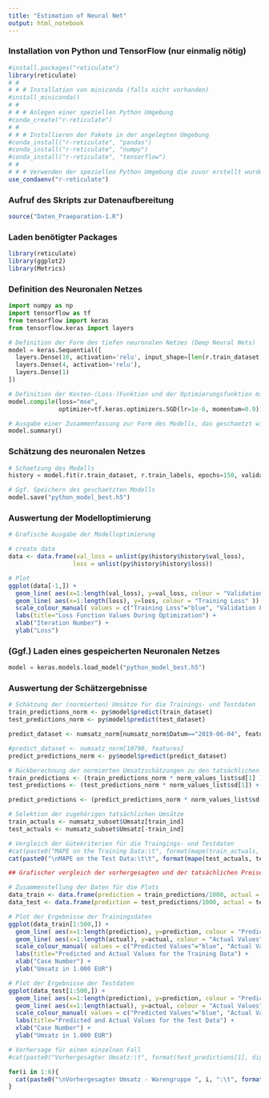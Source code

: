 ```yaml
---
title: "Estimation of Neural Net"
output: html_notebook
---
```


### Installation von Python und TensorFlow (nur einmalig nötig)

```r
#install.packages("reticulate")
library(reticulate)
# # 
# # # Installation von miniconda (falls nicht vorhanden)
#install_miniconda()
# # 
# # # Anlegen einer speziellen Python Umgebung
#conda_create("r-reticulate")
# # 
# # # Installieren der Pakete in der angelegten Umgebung
#conda_install("r-reticulate", "pandas")
#conda_install("r-reticulate", "numpy")
#conda_install("r-reticulate", "tensorflow")
# # 
# # # Verwenden der speziellen Python Umgebung die zuvor erstellt wurde
use_condaenv("r-reticulate")

```


### Aufruf des Skripts zur Datenaufbereitung
```r
source("Daten_Praeparation-1.R")

```


### Laden benötigter  Packages
```r
library(reticulate)
library(ggplot2)
library(Metrics)

```


### Definition des Neuronalen Netzes
```python

import numpy as np
import tensorflow as tf
from tensorflow import keras
from tensorflow.keras import layers

# Definition der Form des tiefen neuronalen Netzes (Deep Neural Nets)
model = keras.Sequential([
  layers.Dense(10, activation='relu', input_shape=[len(r.train_dataset.keys())]),
  layers.Dense(4, activation='relu'),
  layers.Dense(1)
])

# Definition der Kosten-(Loss-)Funktion und der Optimierungsfunktion mit seinen Hyperparametern
model.compile(loss="mse",
              optimizer=tf.keras.optimizers.SGD(lr=1e-6, momentum=0.9))

# Ausgabe einer Zusammenfassung zur Form des Modells, das geschaetzt wird (nicht notwendig)
model.summary()

```

### Schätzung des neuronalen Netzes

```python
# Schaetzung des Modells
history = model.fit(r.train_dataset, r.train_labels, epochs=150, validation_data = (r.test_dataset, r.test_labels), verbose=0)

# Ggf. Speichern des geschaetzten Modells
model.save("python_model_best.h5")

```



### Auswertung der Modelloptimierung
```r
# Grafische Ausgabe der Modelloptimierung

# create data
data <- data.frame(val_loss = unlist(py$history$history$val_loss),
                  loss = unlist(py$history$history$loss))

# Plot
ggplot(data[-1,]) +
  geom_line( aes(x=1:length(val_loss), y=val_loss, colour = "Validation Loss" )) +
  geom_line( aes(x=1:length(loss), y=loss, colour = "Training Loss" )) +
  scale_colour_manual( values = c("Training Loss"="blue", "Validation Loss"="red") ) +
  labs(title="Loss Function Values During Optimization") +
  xlab("Iteration Number") +
  ylab("Loss") 

```


### (Ggf.) Laden eines gespeicherten Neuronalen Netzes ###
```python
model = keras.models.load_model("python_model_best.h5")

```


### Auswertung der Schätzergebnisse ###
```r
# Schätzung der (normierten) Umsätze für die Trainings- und Testdaten
train_predictions_norm <- py$model$predict(train_dataset)
test_predictions_norm <- py$model$predict(test_dataset)

predict_dataset <- numsatz_norm[numsatz_norm$Datum=="2019-06-04", features]

#predict_dataset <- numsatz_norm[10790, features]
predict_predictions_norm <- py$model$predict(predict_dataset)

# Rückberechnung der normierten Umsatzschätzungen zu den tatsächlichen Umsatzeschätzungen bzw. Umsätzen
train_predictions <- (train_predictions_norm * norm_values_list$sd[1] ) + norm_values_list$mean[1]
test_predictions <- (test_predictions_norm * norm_values_list$sd[1]) + norm_values_list$mean[1]

predict_predictions <- (predict_predictions_norm * norm_values_list$sd[1]) + norm_values_list$mean[1]

# Selektion der zugehörigen tatsächlichen Umsätze
train_actuals <- numsatz_subset$Umsatz[train_ind]
test_actuals <- numsatz_subset$Umsatz[-train_ind]

# Vergleich der Gütekriterien für die Traingings- und Testdaten
#cat(paste0("MAPE on the Training Data:\t", format(mape(train_actuals, train_predictions)*100, digits=3, nsmall=2)))
cat(paste0("\nMAPE on the Test Data:\t\t", format(mape(test_actuals, test_predictions)*100, digits=3, nsmall=2)))

```

```r

## Grafischer vergleich der vorhergesagten und der tatsächlichen Preise für die Trainings- und Testdaten

# Zusammenstellung der Daten für die Plots
data_train <- data.frame(prediction = train_predictions/1000, actual = train_actuals/1000)
data_test <- data.frame(prediction = test_predictions/1000, actual = test_actuals/1000)

# Plot der Ergebnisse der Trainingsdaten
ggplot(data_train[1:500,]) +
  geom_line( aes(x=1:length(prediction), y=prediction, colour = "Predicted Values" )) +
  geom_line( aes(x=1:length(actual), y=actual, colour = "Actual Values" )) +
  scale_colour_manual( values = c("Predicted Values"="blue", "Actual Values"="red") ) +
  labs(title="Predicted and Actual Values for the Training Data") +
  xlab("Case Number") +
  ylab("Umsatz in 1.000 EUR") 

# Plot der Ergebnisse der Testdaten
ggplot(data_test[1:500,]) +
  geom_line( aes(x=1:length(prediction), y=prediction, colour = "Predicted Values" )) +
  geom_line( aes(x=1:length(actual), y=actual, colour = "Actual Values" )) +
  scale_colour_manual( values = c("Predicted Values"="blue", "Actual Values"="red") ) +
  labs(title="Predicted and Actual Values for the Test Data") +
  xlab("Case Number") +
  ylab("Umsatz in 1.000 EUR") 

```

```r
# Vorhersage für einen einzelnen Fall
#cat(paste0("Vorhergesagter Umsatz:\t", format(test_predictions[1], digits=2, nsmall =0)))

for(i in 1:6){
  cat(paste0("\nVorhergesagter Umsatz - Warengruppe ", i, ":\t", format(predict_predictions[i], digits=2, nsmall =0)))
}

```
